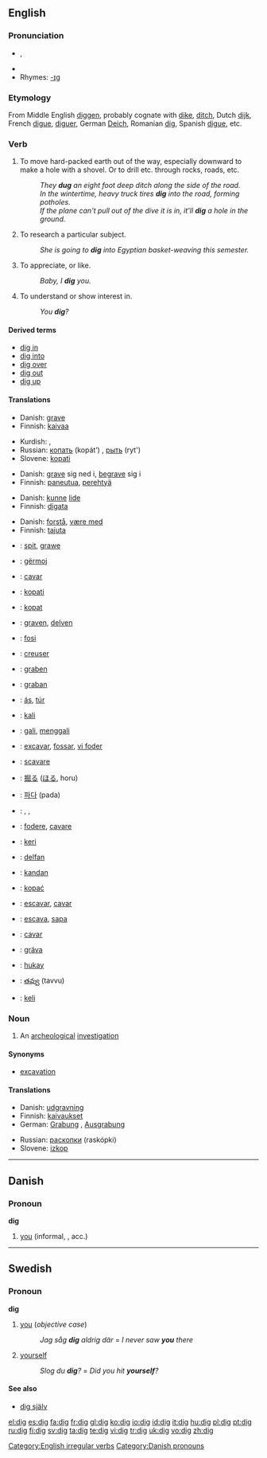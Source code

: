 ==English==

===Pronunciation===
* {{IPA|/dɪg/}}, {{SAMPA|/dIg/}}
*{{audio|en-us-dig.ogg|Audio (US)}}
*Rhymes: [[Rhymes:English:-ɪɡ|-ɪɡ]]

===Etymology===
From Middle English [[diggen]], probably cognate with [[dike]], [[ditch]], Dutch [[dijk]], French [[digue]], [[diguer]], German [[Deich]], Romanian [[dig]], Spanish [[digue]], etc.

===Verb===
{{en-verb|digs|digging|dug}}

# To move hard-packed earth out of the way, especially downward to make a hole with a shovel.  Or to drill etc. through rocks, roads, etc.
#:''They '''dug''' an eight foot deep ditch along the side of the road.''
#:''In the wintertime, heavy truck tires '''dig''' into the road, forming potholes.''
#:''If the plane can't pull out of the dive it is in, it'll '''dig''' a hole in the ground.''
# {{italbrac|with "into"}} To research a particular subject.
#:''She is going to '''dig''' into Egyptian basket-weaving this semester.''
# {{slang}} To appreciate, or like.
#:''Baby, I '''dig''' you.''
# {{slang}} To understand or show interest in.
#:''You '''dig'''?''

====Derived terms====
*[[dig in]]
*[[dig into]]
*[[dig over]]
*[[dig out]]
*[[dig up]]

====Translations====
{{trans-top|to move hard-packed earth out of the way}}
*Danish: [[grave]]
*Finnish: [[kaivaa]]
{{trans-mid}}
*Kurdish: {{KUchar|[[هه‌ڵکوڵین]]}}, {{KUchar|[[هه‌ڵقه‌ندن]]}}
*Russian: [[копать]] (kopát’) {{impf}}, [[рыть]] (ryt') {{impf}}
*Slovene: [[kopati]]
{{trans-bottom}}

{{trans-top|to research a particular subject}}
*Danish: [[grave]] sig ned i, [[begrave]] sig i
*Finnish: [[paneutua]], [[perehtyä]]
{{trans-mid}}
{{trans-bottom}}

{{trans-top|(''slang'') to appreciate, or like}}
*Danish: [[kunne]] [[lide]]
*Finnish: [[digata]]
{{trans-mid}}
{{trans-bottom}}

{{trans-top|(''slang'') to understand or show interest in}}
*Danish: [[forstå]], [[være med]]
*Finnish: [[tajuta]]
{{trans-mid}}
{{trans-bottom}}

{{checktrans-top}}
*{{ttbc|Afrikaans}}: [[spit]], [[grawe]]
*{{ttbc|Albanian}}: [[gërmoj]]
*{{ttbc|Catalan}}: [[cavar]]
*{{ttbc|Croatian}}: [[kopati]]
*{{ttbc|Czech}}: [[kopat]]
*{{ttbc|Dutch}}: [[graven]], [[delven]]
*{{ttbc|Esperanto}}: [[fosi]]
*{{ttbc|French}}: [[creuser]]
*{{ttbc|German}}: [[graben]]
*{{ttbc|Gothic}}: [[graban]]
*{{ttbc|Hungarian}}: [[ás]], [[túr]]
*{{ttbc|Ilocano}}: [[kali]]
*{{ttbc|Indonesian}}: [[gali]], [[gali|menggali]]
*{{ttbc|Interlingua}}: [[excavar]], [[fossar]], [[vi foder]]
*{{ttbc|Italian}}: [[scavare]]
*{{ttbc|Japanese}}: [[掘る]] ([[ほる]], horu)
*{{ttbc|Korean}}: [[파다]] (pada)
*{{ttbc|Kurdish}}: {{t|ku|kolîn}}, {{t|ku|kêlan}}, {{t|ku|kolandin}}
*{{ttbc|Latin}}: [[fodere]], [[cavare]]
*{{ttbc|Maori}}: [[keri]]
*{{ttbc|Old English}}: [[delfan]]
*{{ttbc|Persian}}: [[kandan]]
*{{ttbc|Polish}}: [[kopać]]
*{{ttbc|Portuguese}}: [[escavar]], [[cavar]]
*{{ttbc|Romanian}}:  [[escava]], [[sapa]]
*{{ttbc|Spanish}}: [[cavar]]
*{{ttbc|Swedish}}: [[gräva]]
*{{ttbc|Tagalog}}: [[hukay]]
*{{ttbc|Telugu}}: [[తవ్వు]] (tavvu)
*{{ttbc|Tongan}}: [[keli]]
{{trans-bottom}}

===Noun===
{{en-noun}}

# An [[archeological]] [[investigation]]

====Synonyms====
* [[excavation]]

====Translations====
{{trans-top|archeological investigation}}
*Danish: [[udgravning]] {{c}}
*Finnish: [[kaivaus|kaivaukset]] {{p}}
*German: [[Grabung]] {{f}}, [[Ausgrabung]] {{f}}
{{trans-mid}}
*Russian: [[раскопки]] (raskópki) {{f|p}}
*Slovene: [[izkop]] {{m}}
{{trans-bottom}}

[[Category:English irregular verbs]]

----

==Danish==

===Pronoun===
'''dig'''

# [[you]] (informal, {{s}}, acc.)

[[Category:Danish pronouns]]

----

==Swedish==

===Pronoun===
'''dig'''

# [[you]] (''objective case'')
#:''Jag såg '''dig''' aldrig där'' = ''I never saw '''you''' there''
# [[yourself]]
#:''Slog du '''dig'''?'' = ''Did you hit '''yourself'''?''

====See also====
*[[dig själv]]

[[el:dig]]
[[es:dig]]
[[fa:dig]]
[[fr:dig]]
[[gl:dig]]
[[ko:dig]]
[[io:dig]]
[[id:dig]]
[[it:dig]]
[[hu:dig]]
[[pl:dig]]
[[pt:dig]]
[[ru:dig]]
[[fi:dig]]
[[sv:dig]]
[[ta:dig]]
[[te:dig]]
[[vi:dig]]
[[tr:dig]]
[[uk:dig]]
[[vo:dig]]
[[zh:dig]]
